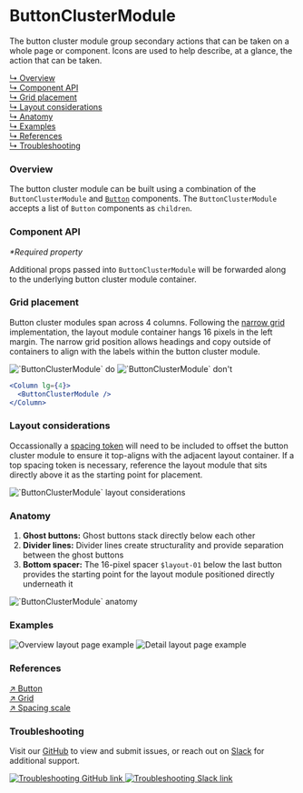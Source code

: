 





# ButtonClusterModule

The button cluster module group secondary actions that can be taken on a whole page or component. Icons are used to help describe, at a glance, the action that can be taken.

[↳ Overview](#overview)  
[↳ Component API](#component-api)  
[↳ Grid placement](#grid-placement)  
[↳ Layout considerations](#layout-considerations)  
[↳ Anatomy](#anatomy)  
[↳ Examples](#examples)  
[↳ References](#references)  
[↳ Troubleshooting](#troubleshooting)

### Overview

The button cluster module can be built using a combination of the `ButtonClusterModule` and [`Button`](#references) components. The `ButtonClusterModule` accepts a list of `Button` components as `children`.

<Canvas>
  <Story
    id="patterns-unstable-layout-modules-buttonclustermodule--default"
    parameters={parameters}
  />
</Canvas>

### Component API

<ArgsTable />

_\*Required property_

Additional props passed into `ButtonClusterModule` will be forwarded along to the underlying button cluster module container.

### Grid placement

Button cluster modules span across 4 columns. Following the [narrow grid](#references) implementation, the layout module container hangs 16 pixels in the left margin. The narrow grid position allows headings and copy outside of containers to align with the labels within the button cluster module.

<Row>
  <Column>
    <img alt="`ButtonClusterModule` do" src={doImage} />
  </Column>

  <Column>
    <img alt="`ButtonClusterModule` don't" src={dont} />
  </Column>
</Row>

```jsx
<Column lg={4}>
  <ButtonClusterModule />
</Column>
```

### Layout considerations

Occassionally a [spacing token](#references) will need to be included to offset the button cluster module to ensure it top-aligns with the adjacent layout container. If a top spacing token is necessary, reference the layout module that sits directly above it as the starting point for placement.

<Row>
  <Column>
    <img
      alt="`ButtonClusterModule` layout considerations"
      src={layoutConsiderations}
    />
  </Column>
</Row>

### Anatomy

1. **Ghost buttons:** Ghost buttons stack directly below each other
2. **Divider lines:** Divider lines create structurality and provide separation between the ghost buttons
3. **Bottom spacer:** The 16-pixel spacer `$layout-01` below the last button provides the starting point for the layout module positioned directly underneath it

<img alt="`ButtonClusterModule` anatomy" src={anatomy} />

### Examples

<Row>
  <Column>
    <LinkTo
      className="storybook__image--link"
      kind="patterns-unstable-modular-page-layouts"
      story="overview"
    >
      <img alt="Overview layout page example" src={overview} />
    </LinkTo>
  </Column>

  <Column>
    <LinkTo
      className="storybook__image--link"
      kind="patterns-unstable-modular-page-layouts"
      story="detail"
    >
      <img alt="Detail layout page example" src={detail} />
    </LinkTo>
  </Column>
</Row>

### References

[↗ Button](https://react.carbondesignsystem.com/?path=/docs/button)  
[↗ Grid](https://react.carbondesignsystem.com/?path=/docs/grid--narrow)  
[↗ Spacing scale](https://carbondesignsystem.com/guidelines/spacing/overview#spacing-scale)

### Troubleshooting

Visit our [GitHub](https://github.com/carbon-design-system/ibm-security) to view and submit issues, or reach out on [Slack](https://app.slack.com/client/T1V6D3RT7/CRV39QKP0) for additional support.

<Row>
  <Column>
    <a className="storybook__image--link" href="https://github.com/carbon-design-system/ibm-security">
      <img alt="Troubleshooting GitHub link" src={github} /> 
    </a>
  </Column>

  <Column>
    <a className="storybook__image--link" href="https://app.slack.com/client/T1V6D3RT7/CRV39QKP0">
      <img alt="Troubleshooting Slack link" src={slack} /> 
    </a>
  </Column>
</Row>
